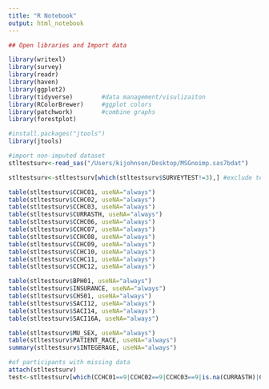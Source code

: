 ```yaml
---
title: "R Notebook"
output: html_notebook
---
```

```r
## Open libraries and Import data

library(writexl)
library(survey)
library(readr)
library(haven)
library(ggplot2)
library(tidyverse)        #data management/visulizaiton
library(RColorBrewer)     #ggplot colors
library(patchwork)        #combine graphs
library(forestplot)

#install.packages("jtools")
library(jtools)

#import non-imputed dataset
stltestsurv<-read_sas("/Users/kijohnson/Desktop/MSGnoimp.sas7bdat")

stltestsurv<-stltestsurv[which(stltestsurv$SURVEYTEST!=3),] #exclude test repsondents only

table(stltestsurv$CCHC01, useNA="always")
table(stltestsurv$CCHC02, useNA="always")
table(stltestsurv$CCHC03, useNA="always")
table(stltestsurv$CURRASTH, useNA="always")
table(stltestsurv$CCHC06, useNA="always")
table(stltestsurv$CCHC07, useNA="always")
table(stltestsurv$CCHC08, useNA="always")
table(stltestsurv$CCHC09, useNA="always")
table(stltestsurv$CCHC10, useNA="always")
table(stltestsurv$CCHC11, useNA="always")
table(stltestsurv$CCHC12, useNA="always")

table(stltestsurv$BPH01, useNA="always")
table(stltestsurv$INSURANCE, useNA="always")
table(stltestsurv$CHS01, useNA="always")
table(stltestsurv$SACI12, useNA="always")
table(stltestsurv$SACI14, useNA="always")
table(stltestsurv$SACI16A, useNA="always")

table(stltestsurv$MU_SEX, useNA="always")
table(stltestsurv$PATIENT_RACE, useNA="always")
summary(stltestsurv$INTEGERAGE, useNA="always")

#of participants with missing data
attach(stltestsurv)
test<-stltestsurv[which(CCHC01==9|CCHC02==9|CCHC03==9|is.na(CURRASTH)|CCHC06==9|CCHC07==9|CCHC08==9|CCHC09==9|CCHC10==9|CCHC11==9|CCHC12==9|BPH01==9|is.na(INSURANCE)|SACI12==9|SACI14==9|SACI16A==3|is.na(MU_SEX)|is.na(PATIENT_RACE)|is.na(INTEGERAGE)),]
```

